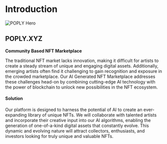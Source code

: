 # Introduction

![POPLY Hero](https://i.postimg.cc/4y5XMMF7/Slide-16-9-11.png)

## POPLY.XYZ

**Community Based NFT Marketplace**

The traditional NFT market lacks innovation, making it difficult for artists to create a steady stream of unique and engaging digital assets. Additionally, emerging artists often find it challenging to gain recognition and exposure in the crowded marketplace. Our AI Generated NFT Marketplace addresses these challenges head-on by combining cutting-edge AI technology with the power of blockchain to unlock new possibilities in the NFT ecosystem.

#### Solution

Our platform is designed to harness the potential of AI to create an ever-expanding library of unique NFTs. We will collaborate with talented artists and incorporate their creative input into our AI algorithms, enabling the generation of one-of-a-kind digital assets that constantly evolve. This dynamic and evolving nature will attract collectors, enthusiasts, and investors looking for truly unique and valuable NFTs.
